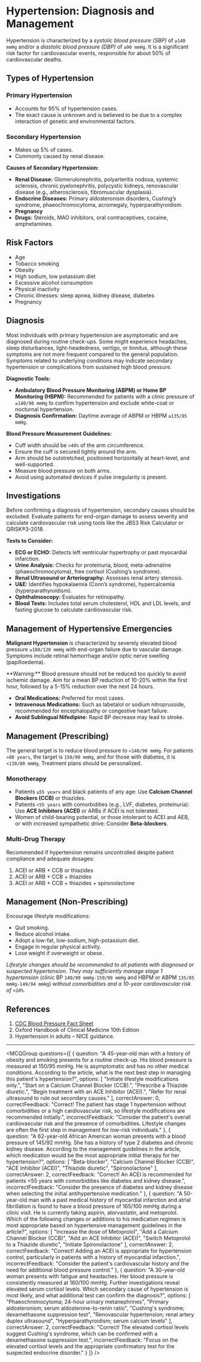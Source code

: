 
# Hypertension: Diagnosis and Management

Hypertension is characterized by a *systolic blood pressure (SBP)* of `≥140 mmHg` and/or a *diastolic blood pressure (DBP)* of `≥90 mmHg`. It is a significant risk factor for cardiovascular events, responsible for about 50% of cardiovascular deaths. 

## Types of Hypertension

### Primary Hypertension

- Accounts for 95% of hypertension cases.
- The exact cause is unknown and is believed to be due to a complex interaction of genetic and environmental factors.

### Secondary Hypertension

- Makes up 5% of cases.
- Commonly caused by renal disease.

**Causes of Secondary Hypertension:**

- **Renal Disease:** Glomerulonephritis, polyarteritis nodosa, systemic sclerosis, chronic pyelonephritis, polycystic kidneys, renovascular disease (e.g., atherosclerosis, fibromuscular dysplasia).
- **Endocrine Diseases:** Primary aldosteronism disorders, Cushing’s syndrome, phaeochromocytoma, acromegaly, hyperparathyroidism.
- **Pregnancy**
- **Drugs:** Steroids, MAO inhibitors, oral contraceptives, cocaine, amphetamines.

## Risk Factors

- Age
- Tobacco smoking
- Obesity
- High sodium, low potassium diet
- Excessive alcohol consumption
- Physical inactivity
- Chronic illnesses: sleep apnea, kidney disease, diabetes
- Pregnancy

## Diagnosis

Most individuals with primary hypertension are asymptomatic and are diagnosed during routine check-ups. Some might experience headaches, sleep disturbances, light-headedness, vertigo, or tinnitus, although these symptoms are not more frequent compared to the general population. Symptoms related to underlying conditions may indicate secondary hypertension or complications from sustained high blood pressure.

**Diagnostic Tools:**

- **Ambulatory Blood Pressure Monitoring (ABPM) or Home BP Monitoring (HBPM):** Recommended for patients with a clinic pressure of `≥140/90 mmHg` to confirm hypertension and exclude white-coat or nocturnal hypertension.
- **Diagnosis Confirmation:** Daytime average of ABPM or HBPM `≥135/85 mmHg`.

**Blood Pressure Measurement Guidelines:**

- Cuff width should be `>40%` of the arm circumference.
- Ensure the cuff is secured tightly around the arm.
- Arm should be outstretched, positioned horizontally at heart-level, and well-supported.
- Measure blood pressure on both arms.
- Avoid using automated devices if pulse irregularity is present.

## Investigations

Before confirming a diagnosis of hypertension, secondary causes should be excluded. Evaluate patients for end-organ damage to assess severity and calculate cardiovascular risk using tools like the JBS3 Risk Calculator or QRISK®3-2018.

**Tests to Consider:**

- **ECG or ECHO:** Detects left ventricular hypertrophy or past myocardial infarction.
- **Urine Analysis:** Checks for proteinuria, blood, meta-adrenaline (phaeochromocytoma), free cortisol (Cushing’s syndrome).
- **Renal Ultrasound or Arteriography:** Assesses renal artery stenosis.
- **U&E:** Identifies hypokalaemia (Conn’s syndrome), hypercalcemia (hyperparathyroidism).
- **Ophthalmoscopy:** Evaluates for retinopathy.
- **Blood Tests:** Includes total serum cholesterol, HDL and LDL levels, and fasting glucose to calculate cardiovascular risk.

## Management of Hypertensive Emergencies

**Malignant Hypertension** is characterized by severely elevated blood pressure `≥180/120 mmHg` with end-organ failure due to vascular damage. Symptoms include retinal hemorrhage and/or optic nerve swelling (papilloedema).

<Callout emoji="⚠️">
**Warning:** Blood pressure should not be reduced too quickly to avoid ischemic damage. Aim for a mean BP reduction of 10-20% within the first hour, followed by a 5-15% reduction over the next 24 hours.
</Callout>

- **Oral Medications:** Preferred for most cases.
- **Intravenous Medications:** Such as labetalol or sodium nitroprusside, recommended for encephalopathy or congestive heart failure.
- **Avoid Sublingual Nifedipine:** Rapid BP decrease may lead to stroke.

## Management (Prescribing)

The general target is to reduce blood pressure to `<140/90 mmHg`. For patients `>80 years`, the target is `150/90 mmHg`, and for those with diabetes, it is `<130/80 mmHg`. Treatment plans should be personalized.

### Monotherapy

- Patients `≥55 years` and black patients of any age: Use **Calcium Channel Blockers (CCB)** or thiazides.
- Patients `<55 years` with comorbidities (e.g., LVF, diabetes, proteinuria): Use **ACE Inhibitors (ACEI)** or ARBs if ACEI is not tolerated.
- Women of child-bearing potential, or those intolerant to ACEI and AEB, or with increased sympathetic drive: Consider **Beta-blockers**.

### Multi-Drug Therapy

Recommended if hypertension remains uncontrolled despite patient compliance and adequate dosages:

1. ACEI or ARB + CCB or thiazides  
2. ACEI or ARB + CCB + thiazides  
3. ACEI or ARB + CCB + thiazides + spironolactone

## Management (Non-Prescribing)

Encourage lifestyle modifications:

- Quit smoking.
- Reduce alcohol intake.
- Adopt a low-fat, low-sodium, high-potassium diet.
- Engage in regular physical activity.
- Lose weight if overweight or obese.

*Lifestyle changes should be recommended to all patients with diagnosed or suspected hypertension. They may sufficiently manage stage 1 hypertension* (clinic BP `140/90 mmHg-159/99 mmHg` and HBPM or ABPM `135/85 mmHg-149/94 mmHg`) *without comorbidities and a 10-year cardiovascular risk of `<10%`.*

## References

1. [CDC Blood Pressure Fact Sheet](https://web.archive.org/web/20170509184838/https://www.cdc.gov/DHDSP/data_statistics/fact_sheets/fs_bloodpressure.htm)
2. Oxford Handbook of Clinical Medicine 10th Edition
3. Hypertension in adults – NICE guidance.

---

<MCQGroup questions={[
  {
    question: "A 45-year-old man with a history of obesity and smoking presents for a routine check-up. His blood pressure is measured at 150/95 mmHg. He is asymptomatic and has no other medical conditions. According to the article, what is the next best step in managing this patient's hypertension?",
    options: [
      "Initiate lifestyle modifications only.",
      "Start on a Calcium Channel Blocker (CCB).",
      "Prescribe a Thiazide diuretic.",
      "Begin treatment with an ACE Inhibitor (ACEI).",
      "Refer for renal ultrasound to rule out secondary causes."
    ],
    correctAnswer: 0,
    correctFeedback: "Correct! The patient has stage 1 hypertension without comorbidities or a high cardiovascular risk, so lifestyle modifications are recommended initially.",
    incorrectFeedback: "Consider the patient's overall cardiovascular risk and the presence of comorbidities. Lifestyle changes are often the first step in management for low-risk individuals."
  },
  {
    question: "A 62-year-old African American woman presents with a blood pressure of 145/92 mmHg. She has a history of type 2 diabetes and chronic kidney disease. According to the management guidelines in the article, which medication would be the most appropriate initial therapy for her hypertension?",
    options: [
      "Beta-blocker",
      "Calcium Channel Blocker (CCB)",
      "ACE Inhibitor (ACEI)",
      "Thiazide diuretic",
      "Spironolactone"
    ],
    correctAnswer: 2,
    correctFeedback: "Correct! An ACEI is recommended for patients <55 years with comorbidities like diabetes and kidney disease.",
    incorrectFeedback: "Consider the presence of diabetes and kidney disease when selecting the initial antihypertensive medication."
  },
  {
    question: "A 50-year-old man with a past medical history of myocardial infarction and atrial fibrillation is found to have a blood pressure of 165/100 mmHg during a clinic visit. He is currently taking aspirin, atorvastatin, and metoprolol. Which of the following changes or additions to his medication regimen is most appropriate based on hypertensive management guidelines in the article?",
    options: [
      "Increase the dose of Metoprolol",
      "Add a Calcium Channel Blocker (CCB)",
      "Add an ACE Inhibitor (ACEI)",
      "Switch Metoprolol to a Thiazide diuretic",
      "Initiate Spironolactone"
    ],
    correctAnswer: 2,
    correctFeedback: "Correct! Adding an ACEI is appropriate for hypertension control, particularly in patients with a history of myocardial infarction.",
    incorrectFeedback: "Consider the patient's cardiovascular history and the need for additional blood pressure control."
  },
  {
    question: "A 30-year-old woman presents with fatigue and headaches. Her blood pressure is consistently measured at 160/100 mmHg. Further investigations reveal elevated serum cortisol levels. Which secondary cause of hypertension is most likely, and what additional test can confirm the diagnosis?",
    options: [
      "Phaeochromocytoma; 24-hour urinary metanephrines",
      "Primary aldosteronism; serum aldosterone-to-renin ratio",
      "Cushing's syndrome; dexamethasone suppression test",
      "Renovascular hypertension; renal artery duplex ultrasound",
      "Hyperparathyroidism; serum calcium levels"
    ],
    correctAnswer: 2,
    correctFeedback: "Correct! The elevated cortisol levels suggest Cushing's syndrome, which can be confirmed with a dexamethasone suppression test.",
    incorrectFeedback: "Focus on the elevated cortisol levels and the appropriate confirmatory test for the suspected endocrine disorder."
  }
]} />